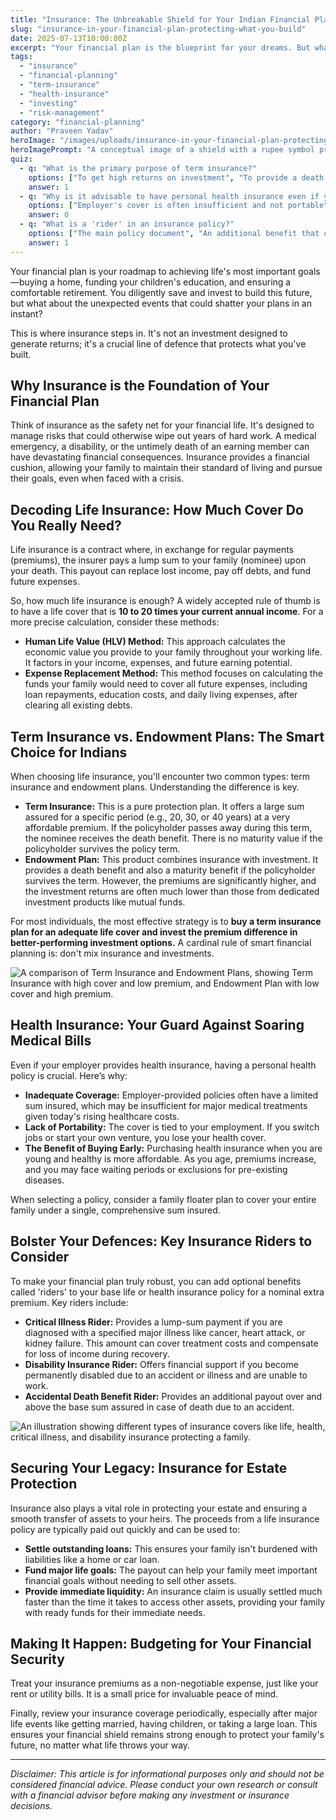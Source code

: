 ```yaml
---
title: "Insurance: The Unbreakable Shield for Your Indian Financial Plan"
slug: "insurance-in-your-financial-plan-protecting-what-you-build"
date: 2025-07-13T10:00:00Z
excerpt: "Your financial plan is the blueprint for your dreams. But what protects it? This guide explains why insurance is the non-negotiable foundation for securing your financial future in India."
tags:
  - "insurance"
  - "financial-planning"
  - "term-insurance"
  - "health-insurance"
  - "investing"
  - "risk-management"
category: "financial-planning"
author: "Praveen Yadav"
heroImage: "/images/uploads/insurance-in-your-financial-plan-protecting-what-you-build/hero-image.jpg"
heroImagePrompt: "A conceptual image of a shield with a rupee symbol protecting a growing money plant, symbolizing how insurance safeguards financial growth in India."
quiz:
  - q: "What is the primary purpose of term insurance?"
    options: ["To get high returns on investment", "To provide a death benefit to the nominee", "To save for retirement"]
    answer: 1
  - q: "Why is it advisable to have personal health insurance even if your employer provides it?"
    options: ["Employer's cover is often insufficient and not portable", "Personal health insurance is cheaper", "It's a legal requirement"]
    answer: 0
  - q: "What is a 'rider' in an insurance policy?"
    options: ["The main policy document", "An additional benefit that can be added to a base policy", "A type of discount on the premium"]
    answer: 1
---
```


Your financial plan is your roadmap to achieving life's most important goals—buying a home, funding your children's education, and ensuring a comfortable retirement. You diligently save and invest to build this future, but what about the unexpected events that could shatter your plans in an instant?

This is where insurance steps in. It's not an investment designed to generate returns; it's a crucial line of defence that protects what you've built.

## Why Insurance is the Foundation of Your Financial Plan

Think of insurance as the safety net for your financial life. It's designed to manage risks that could otherwise wipe out years of hard work. A medical emergency, a disability, or the untimely death of an earning member can have devastating financial consequences. Insurance provides a financial cushion, allowing your family to maintain their standard of living and pursue their goals, even when faced with a crisis.

## Decoding Life Insurance: How Much Cover Do You Really Need?

Life insurance is a contract where, in exchange for regular payments (premiums), the insurer pays a lump sum to your family (nominee) upon your death. This payout can replace lost income, pay off debts, and fund future expenses.

So, how much life insurance is enough? A widely accepted rule of thumb is to have a life cover that is **10 to 20 times your current annual income**. For a more precise calculation, consider these methods:

*   **Human Life Value (HLV) Method:** This approach calculates the economic value you provide to your family throughout your working life. It factors in your income, expenses, and future earning potential.
*   **Expense Replacement Method:** This method focuses on calculating the funds your family would need to cover all future expenses, including loan repayments, education costs, and daily living expenses, after clearing all existing debts.

## Term Insurance vs. Endowment Plans: The Smart Choice for Indians

When choosing life insurance, you'll encounter two common types: term insurance and endowment plans. Understanding the difference is key.

*   **Term Insurance:** This is a pure protection plan. It offers a large sum assured for a specific period (e.g., 20, 30, or 40 years) at a very affordable premium. If the policyholder passes away during this term, the nominee receives the death benefit. There is no maturity value if the policyholder survives the policy term.
*   **Endowment Plan:** This product combines insurance with investment. It provides a death benefit and also a maturity benefit if the policyholder survives the term. However, the premiums are significantly higher, and the investment returns are often much lower than those from dedicated investment products like mutual funds.

For most individuals, the most effective strategy is to **buy a term insurance plan for an adequate life cover and invest the premium difference in better-performing investment options.** A cardinal rule of smart financial planning is: don't mix insurance and investments.

![A comparison of Term Insurance and Endowment Plans, showing Term Insurance with high cover and low premium, and Endowment Plan with low cover and high premium.](/images/uploads/insurance-in-your-financial-plan-protecting-what-you-build/term-vs-endowment.png)

## Health Insurance: Your Guard Against Soaring Medical Bills

Even if your employer provides health insurance, having a personal health policy is crucial. Here’s why:

*   **Inadequate Coverage:** Employer-provided policies often have a limited sum insured, which may be insufficient for major medical treatments given today's rising healthcare costs.
*   **Lack of Portability:** The cover is tied to your employment. If you switch jobs or start your own venture, you lose your health cover.
*   **The Benefit of Buying Early:** Purchasing health insurance when you are young and healthy is more affordable. As you age, premiums increase, and you may face waiting periods or exclusions for pre-existing diseases.

When selecting a policy, consider a family floater plan to cover your entire family under a single, comprehensive sum insured.

## Bolster Your Defences: Key Insurance Riders to Consider

To make your financial plan truly robust, you can add optional benefits called 'riders' to your base life or health insurance policy for a nominal extra premium. Key riders include:

*   **Critical Illness Rider:** Provides a lump-sum payment if you are diagnosed with a specified major illness like cancer, heart attack, or kidney failure. This amount can cover treatment costs and compensate for loss of income during recovery.
*   **Disability Insurance Rider:** Offers financial support if you become permanently disabled due to an accident or illness and are unable to work.
*   **Accidental Death Benefit Rider:** Provides an additional payout over and above the base sum assured in case of death due to an accident.

![An illustration showing different types of insurance covers like life, health, critical illness, and disability insurance protecting a family.](/images/uploads/insurance-in-your-financial-plan-protecting-what-you-build/insurance-covers.png)

## Securing Your Legacy: Insurance for Estate Protection

Insurance also plays a vital role in protecting your estate and ensuring a smooth transfer of assets to your heirs. The proceeds from a life insurance policy are typically paid out quickly and can be used to:

*   **Settle outstanding loans:** This ensures your family isn't burdened with liabilities like a home or car loan.
*   **Fund major life goals:** The payout can help your family meet important financial goals without needing to sell other assets.
*   **Provide immediate liquidity:** An insurance claim is usually settled much faster than the time it takes to access other assets, providing your family with ready funds for their immediate needs.

## Making It Happen: Budgeting for Your Financial Security

Treat your insurance premiums as a non-negotiable expense, just like your rent or utility bills. It is a small price for invaluable peace of mind.

Finally, review your insurance coverage periodically, especially after major life events like getting married, having children, or taking a large loan. This ensures your financial shield remains strong enough to protect your family's future, no matter what life throws your way.

---
*Disclaimer: This article is for informational purposes only and should not be considered financial advice. Please conduct your own research or consult with a financial advisor before making any investment or insurance decisions.*